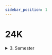 ```yaml
---
sidebar_position: 1
---
```


# 24K

<Table
  header={['Datum', 'Thema', 'Inhalt']}
  compact
  selectable
  rows={[
  { cells: [ '02.02.2022', '', '' ] },
  { cells: [ '09.02.2022', '', '' ] },
  { cells: [ '16.02.2022', 'Sportwoche', '' ], type: 'holiday' },
  { cells: [ '23.02.2022', '', '' ] },
  { cells: [ '02.03.2022', 'Besuch Bundeshaus', '' ], type: 'holiday' },
  { cells: [ '09.03.2022', '', '' ] },
  { cells: [ '16.03.2022', '', '' ] },
  { cells: [ '23.03.2022', '', '' ] },
  { cells: [ '30.03.2022', '', '' ] },
  { cells: [ '06.04.2022', 'Sonderwoche', '' ], type: 'holiday' },
  { cells: [ '13.04.2022', 'Frühlingsferien', '' ], type: 'holiday' },
  { cells: [ '20.04.2022', 'Frühlingsferien', '' ], type: 'holiday' },
  { cells: [ '27.04.2022', '', '' ] },
  { cells: [ '04.05.2022', '', '' ] },
  { cells: [ '11.05.2022', '', '' ] },
  { cells: [ '18.05.2022', '', '' ] },
  { cells: [ '25.05.2022', '', '' ] },
  { cells: [ '01.06.2022', '', '' ] },
  { cells: [ '08.06.2022', '', '' ] },
  { cells: [ '15.06.2022', 'Präventionswoche', '' ], type: 'holiday' },
  { cells: [ '22.06.2022', '', '' ] },
  { cells: [ '29.06.2022', '', '' ] },
  { cells: [ '30.06.2022', 'Notenschluss', '' ], type: 'event' },
  { cells: [ '06.07.2022', '', '' ] }
]}
/>

<details><summary>3. Semester</summary>
<Table
  header={['Datum', 'Thema', 'Inhalt']}
  compact
  selectable
  rows={[
    { cells: ['18.08.2021', 'Netzwerke', 'Schichtenmodell, TCP/IP-Schichtenmodell'] },
    { cells: ['25.08.2021', 'Netzwerke', 'Codierung, IP-Adresse'] },
    { cells: ['01.09.2021', 'Netzwerke', 'Routing & DNS'] },
    { cells: ['08.09.2021', 'Netzwerke', 'Protokolle, World Wide Web']},
    { cells: ['15.09.2021', 'Netzwerke', 'Workshop'] },
    { cells: ['22.09.2021', 'Netzwerke', 'Test'], type: 'test' },
    { cells: ['29.09.2021', 'Umweltwoche', ''], type: 'holiday' },
    { cells: ['06.10.2021', 'Herbstferien', ''], type: 'holiday' },
    { cells: ['13.10.2021', 'Herbstferien', ''], type: 'holiday' },
    { cells: ['20.10.2021', 'Herbstferien', ''], type: 'holiday' },
    { cells: ['27.10.2021', 'Kryptologie', 'Antike Verschlüsselungsverfahren'] },
    { cells: ['03.11.2021', 'Kryptologie', 'Symmetrische Verschlüsselung'] },
    { cells: ['10.11.2021', 'Kryptologie', "Semaine d'études"], type: 'holiday' },
    { cells: ['17.11.2021', 'Kryptologie', 'Asymmetrische Verschlüsselung'] },
    { cells: ['24.11.2021', 'Kryptologie', 'Hashfunktion'] },
    { cells: ['01.12.2021', 'Kryptologie', 'Digitale Signaturen'] },
    { cells: ['08.12.2021', 'Kryptologie', 'Kryptologie im Alltag'] },
    { cells: ['15.12.2021', 'Kryptologie', 'Test'], type: 'test' },
    { cells: ['22.12.2021', 'Kryptologie', 'Steganographie oder Funktionsweise Corona Tracing'] },
    { cells: ['29.12.2021', 'Winterferien', ''], type: 'holiday' },
    { cells: ['05.01.2022', 'Winterferien', ''], type: 'holiday' },
    { cells: ['12.01.2022', 'Computer', 'Grundlagen'] },
    { cells: ['19.01.2022', 'Notenschluss', ''], type: 'event' },
    { cells: ['19.01.2022', 'Computer', 'Digitale Schaltungen'] },
    { cells: ['26.01.2022', 'Computer', ''] }
  ]}
/>
</details>